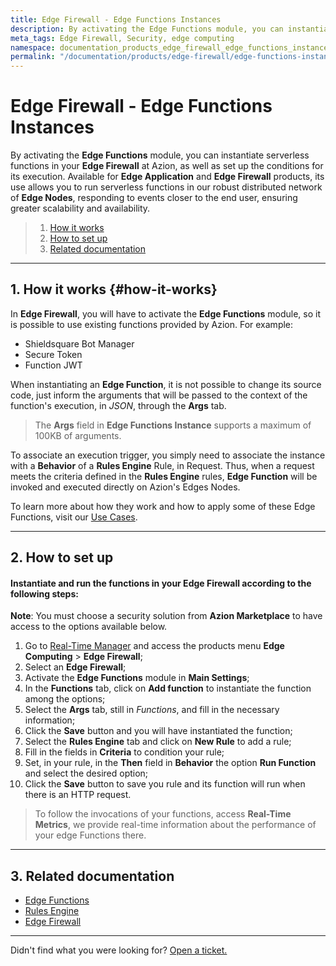 ```yaml
---
title: Edge Firewall - Edge Functions Instances
description: By activating the Edge Functions module, you can instantiate serverless functions in your *Edge Firewall* at Azion, as well as set up the conditions for its execution.
meta_tags: Edge Firewall, Security, edge computing
namespace: documentation_products_edge_firewall_edge_functions_instances
permalink: "/documentation/products/edge-firewall/edge-functions-instances/"
---
```


# Edge Firewall - Edge Functions Instances

By activating the **Edge Functions** module, you can instantiate serverless functions in your **Edge Firewall** at Azion, as well as set up the conditions for its execution. Available for **Edge Application** and **Edge Firewall** products, its use allows you to run serverless functions in our robust distributed network of **Edge Nodes**, responding to events closer to the end user, ensuring greater scalability and availability.

> 1. [How it works](#how-it-works)
> 2. [How to set up](#how-to-set-up)
> 3. [Related documentation](#related-documentation)

---

## 1. How it works {#how-it-works}

In **Edge Firewall**, you will have to activate the **Edge Functions** module, so it is possible to use existing functions provided by Azion. For example:

* Shieldsquare Bot Manager
* Secure Token
* Function JWT

When instantiating an **Edge Function**, it is not possible to change its source code, just inform the arguments that will be passed to the context of the function's execution, in *JSON*, through the **Args** tab.

> The **Args** field in **Edge Functions Instance** supports a maximum of 100KB of arguments.

To associate an execution trigger, you simply need to associate the instance with a **Behavior** of a **Rules Engine** Rule, in Request. Thus, when a request meets the criteria defined in the **Rules Engine** rules, **Edge Function** will be invoked and executed directly on Azion's Edges Nodes.

To learn more about how they work and how to apply some of these Edge Functions, visit our [Use Cases](https://www.azion.com/en/documentation/use-cases/).

---

## 2. How to set up

#### Instantiate and run the functions in your Edge Firewall according to the following steps:

**Note**: You must choose a security solution from **Azion Marketplace** to have access to the options available below.

1.  Go to [Real-Time Manager](https://manager.azion.com/) and access the products menu **Edge Computing** > **Edge  Firewall**;
2.  Select an **Edge Firewall**;
3.  Activate the **Edge Functions** module in **Main Settings**;
4.  In the **Functions** tab, click  on **Add function** to instantiate the function among the options;
5.  Select the **Args** tab, still in *Functions*, and fill in the necessary information;
6.  Click the **Save** button and you will have instantiated the function;
7.  Select the **Rules Engine** tab and click on **New Rule** to add a rule;
8.  Fill in the fields in **Criteria** to condition your rule;
9.  Set, in your rule, in the **Then** field in **Behavior** the option **Run Function** and select the desired option;
10.  Click the **Save** button to save you rule and its function will run when there is an HTTP request.

> To follow the invocations of your functions, access **Real-Time Metrics**, we provide real-time information about the performance of your edge Functions there.

---

## 3. Related documentation

* [Edge Functions](/en/documentation/products/edge-application/edge-functions/)
* [Rules Engine](/en/documentation/products/edge-application/rules-engine/)
* [Edge Firewall](/en/documentation/products/edge-firewall/)

---

Didn't find what you were looking for? [Open a ticket.](https://tickets.azion.com/)
